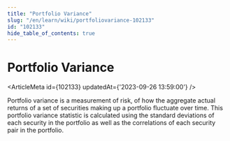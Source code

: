 ```yaml
---
title: "Portfolio Variance"
slug: "/en/learn/wiki/portfoliovariance-102133"
id: "102133"
hide_table_of_contents: true
---
```



# Portfolio Variance

<ArticleMeta id={102133} updatedAt={'2023-09-26 13:59:00'} />
<div className='border-solid border-b border-t-0 my-4 border-[var(--ifm-color-gray-300)]' />

Portfolio variance is a measurement of risk, of how the aggregate actual returns of a set of securities making up a portfolio fluctuate over time. This portfolio variance statistic is calculated using the standard deviations of each security in the portfolio as well as the correlations of each security pair in the portfolio.
